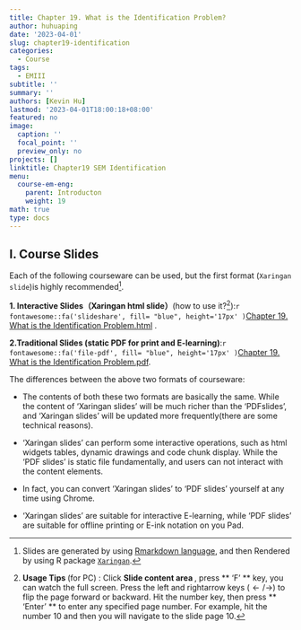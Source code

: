 ```yaml
---
title: Chapter 19. What is the Identification Problem?
author: huhuaping
date: '2023-04-01'
slug: chapter19-identification
categories:
  - Course
tags:
  - EMIII
subtitle: ''
summary: ''
authors: [Kevin Hu]
lastmod: '2023-04-01T18:00:18+08:00'
featured: no
image:
  caption: ''
  focal_point: ''
  preview_only: no
projects: []
linktitle: Chapter19 SEM Identification
menu:
  course-em-eng:
    parent: Introducton
    weight: 19
math: true
type: docs
---
```


## I. Course Slides

Each of the following courseware can be used, but the first format (`Xaringan slide`)is highly recommended[^a].


**1. Interactive Slides（Xaringan html slide）**(how to use it?[^b]):`r fontawesome::fa('slideshare', fill= "blue", height='17px' )`[Chapter 19. What is the Identification Problem.html](/course-em-eng/slide-eng/SEM-slide-eng-part2-identification.html) .


**2.Traditional Slides (static PDF for print and E-learning)**:`r fontawesome::fa('file-pdf', fill= "blue", height='17px' )`[Chapter 19. What is the Identification Problem.pdf](/course-em-eng/material/SEM-slide-eng-part2-identification.pdf).

The differences between the above two formats of courseware:

- The contents of both these two formats are basically the same. While the content of 'Xaringan slides' will be much richer than the 'PDFslides', and  'Xaringan slides' will be updated more frequently(there are some technical reasons).

- 'Xaringan slides' can perform some interactive operations, such as html widgets tables, dynamic drawings and code chunk display. While the 'PDF slides' is static file fundamentally, and users can not interact with the content elements.


- In fact, you can convert 'Xaringan slides' to 'PDF slides'  yourself at any time using Chrome.

- 'Xaringan slides' are suitable for interactive E-learning, while 'PDF slides' are suitable for offline printing or E-ink notation on you Pad.


<!---footnote following--->

[^a]: Slides are generated by using [Rmarkdown language](https://rmarkdown.rstudio.com/), and then Rendered by using R package [`Xaringan`](https://github.com/yihui/xaringan).

[^b]: **Usage Tips ** (for PC) : Click **Slide content area **, press ** 'F' ** key, you can watch the full screen. Press the left and rightarrow keys ($\leftarrow/\rightarrow$) to flip the page forward or backward. Hit the number key, then press ** 'Enter' ** to enter any specified page number. For example, hit the number 10 and then you will navigate to the slide page 10.


